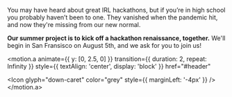 
<Box className="copy">

You may have heard about great IRL hackathons, but if you’re in high school you
probably haven’t been to one. They vanished when the pandemic hit, and now
they're missing from our new normal.

**Our summer project is to kick off a hackathon renaissance, together.**
We'll begin in San Fransisco on August 5th, and we ask for you to join us!

<motion.a
  animate={{ y: [0, 2.5, 0] }}
  transition={{ duration: 2, repeat: Infinity }}
  style={{ textAlign: 'center', display: 'block' }}
  href="#header"
>
  <Icon glyph="down-caret" color="grey" style={{ marginLeft: '-4px' }} />
</motion.a>

</Box>

<style>
  {/* TODO: don't force these to be global */}
  {`
  .copy p {
    font-size: 24px;
    color: var(--theme-ui-colors-white);
  }
  .copy a {
    color: var(--theme-ui-colors-white) !important;
    text-decoration: underline;
  }
  `}
</style>
